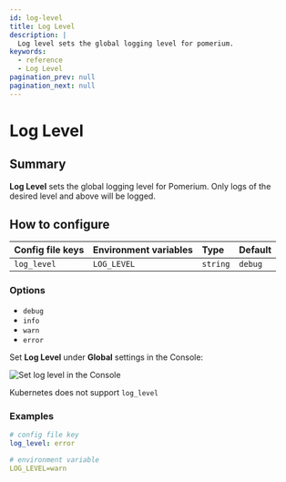 ```yaml
---
id: log-level
title: Log Level
description: |
  Log level sets the global logging level for pomerium.
keywords:
  - reference
  - Log Level
pagination_prev: null
pagination_next: null
---
```



# Log Level

## Summary

**Log Level** sets the global logging level for Pomerium. Only logs of the desired level and above will be logged.

## How to configure

<Tabs>
<TabItem value="Core" label="Core">

| **Config file keys** | **Environment variables** | **Type** | **Default** |
| :------- | :---------- | :---------- | :--- |
| `log_level` | `LOG_LEVEL` | `string` |`debug` |

### Options

- `debug`
- `info`
- `warn`
- `error`

</TabItem>
<TabItem value="Enterprise" label="Enterprise">

Set **Log Level** under **Global** settings in the Console:

![Set log level in the Console](./img/global-settings/log-level.gif)

</TabItem>
<TabItem value="Kubernetes" label="Kubernetes">

Kubernetes does not support `log_level`

</TabItem>
</Tabs>

### Examples

```yaml
# config file key
log_level: error

# environment variable
LOG_LEVEL=warn
```

